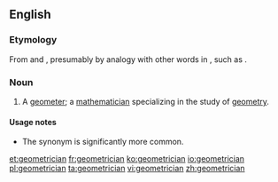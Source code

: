 ==English==

===Etymology===
From {{term|geometric}} and {{term|-ian}}, presumably by analogy with other words in {{term|-ician}}, such as {{term|mathematician}}.

===Noun===
{{en-noun}}

# A [[geometer]]; a [[mathematician]] specializing in the study of [[geometry]].

====Usage notes====
* The synonym {{term|geometer}} is significantly more common.

[[et:geometrician]]
[[fr:geometrician]]
[[ko:geometrician]]
[[io:geometrician]]
[[pl:geometrician]]
[[ta:geometrician]]
[[vi:geometrician]]
[[zh:geometrician]]